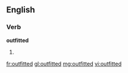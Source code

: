 ==English==

===Verb===
'''outfitted'''
# {{past of|outfit}}

[[fr:outfitted]]
[[gl:outfitted]]
[[mg:outfitted]]
[[vi:outfitted]]